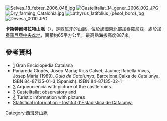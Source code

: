 [[Image:Selves_18_febrer_2006_048.jpg|right]]
[[Image:Castelltallat_14_gener_2006_002.JPG|thumb]]
[[Image:Dry_farming_Catalonia.jpg|thumb]]
[[Image:Lathyrus_latifolius_(pèsol_bord).jpg|thumb]]
[[Image:Devesa_0010.JPG|thumb]]

{{Coord|41|47|30|N|1|38|00|E|type:mountain_region:ES-CT|display=title}} 

'''卡斯特爾塔拉特山脈'''（{{lang-ca|Serra de Castelltallat}}），是[[西班牙|西班牙]]的[[山脈|山脈]]，位於該國東北部[[加泰羅尼亞|加泰羅尼亞]]，處於[[加泰羅尼亞中央盆地|加泰羅尼亞中央盆地]]，面積約65平方公里，最高點海拔高度887米。

==參考資料==
*[https://web.archive.org/web/20120303072653/http://www.enciclopedia.cat/fitxa_v2.jsp?NDCHEC=0016233&BATE=Castelltallat] Gran Enciclopèdia Catalana {{ca icon}}
* Panareda Clopés, Josep Maria; Rios Calvet, Jaume; Rabella Vives, Josep Maria (1989). ''Guia de Catalunya'', Barcelona:Caixa de Catalunya. ISBN 84-87135-01-3 (Spanish). ISBN 84-87135-02-1 {{ca icon}}
*[https://web.archive.org/web/20100625221702/http://www.arqueociencia.cat/castelltallat.htm] Arqueociencia with picture of the castle ruins. {{ca icon}}
*[http://www.observatoricastelltallat.com/] {{Wayback|url=http://www.observatoricastelltallat.com/ |date=20171208115405 }} Castelltallat observatory {{ca icon}} and {{es icon}}
*[https://web.archive.org/web/20101108020301/http://www.serradecastelltallat.com/interes.htm] Turistic information with pictures {{ca icon}}
*[http://www.idescat.cat/territ/BasicTerr?TC=3&V0=1&V1=25136 Statistical information - Institut d'Estadística de Catalunya] {{Wayback|url=http://www.idescat.cat/territ/BasicTerr?TC=3&V0=1&V1=25136 |date=20090204001211 }} {{ca icon}}

{{Spain-geo-stub}}
[[Category:西班牙山脈|Category:西班牙山脈]]